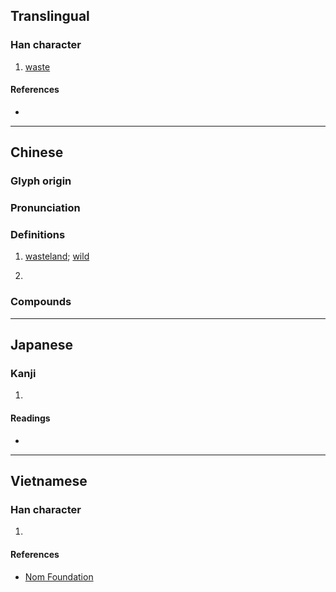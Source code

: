 {{character info}}
==Translingual==

===Han character===
{{Han char|rn=32|rad=土|as=07|sn=10|four=43132|canj=GIAV|ids=⿰土良}}

# [[waste]]

====References====
* {{Han ref|kx=0229.290|dkj=05117|dj=0465.190|hdz=10447.050|uh=57CC|ud=22476|bh=D14A|bd=53578}}

----

==Chinese==
{{zh-forms}}

===Glyph origin===
{{Han etym}}

===Pronunciation===
{{zh-pron
|m=làng
|c=long6
|mc=y
|oc=y
|cat=
}}

===Definitions===
{{zh-hanzi}}

# {{lb|zh|obsolete}} [[wasteland]]; [[wild]]
# {{zh-used|壙埌}}

===Compounds===
{{zh-der|壙埌}}

----

==Japanese==

===Kanji===
{{ja-kanji|grade=|rs=土07}}

# {{rfdef|ja|sort=土07}}

====Readings====
* {{ja-readings|on=[[ろう]] (rō)|kun=[[つか]] (tsuka)}}

----

==Vietnamese==

===Han character===
{{vi-readings|reading=nương|rs=土07}}

# {{rfdef|vi|sort=土07}}

====References====
* [http://nomfoundation.org/common/nom_details.php?codepoint=57cc Nom Foundation]